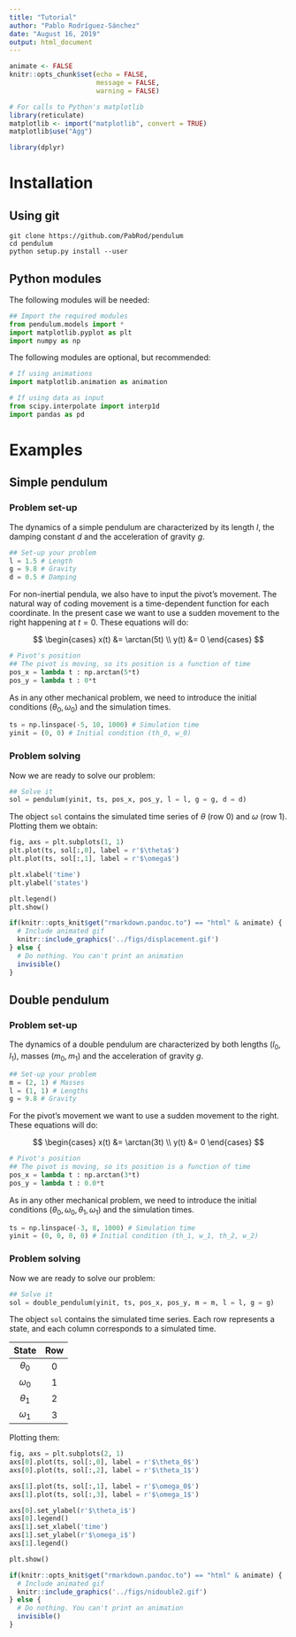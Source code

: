 ```yaml
---
title: "Tutorial"
author: "Pablo Rodríguez-Sánchez"
date: "August 16, 2019"
output: html_document
---
```



```r
animate <- FALSE
knitr::opts_chunk$set(echo = FALSE,
                      message = FALSE,
                      warning = FALSE)
```

```r
# For calls to Python's matplotlib
library(reticulate)
matplotlib <- import("matplotlib", convert = TRUE)
matplotlib$use("Agg")

```

```r
library(dplyr)
```

# Installation

## Using git
```
git clone https://github.com/PabRod/pendulum
cd pendulum
python setup.py install --user
```

## Python modules

The following modules will be needed:

```python
## Import the required modules
from pendulum.models import *
import matplotlib.pyplot as plt
import numpy as np
```

The following modules are optional, but recommended:

```python
# If using animations
import matplotlib.animation as animation

# If using data as input
from scipy.interpolate import interp1d
import pandas as pd
```

# Examples

## Simple pendulum

### Problem set-up
The dynamics of a simple pendulum are characterized by its length $l$, the damping constant $d$ and the acceleration of gravity $g$.

```python
## Set-up your problem
l = 1.5 # Length
g = 9.8 # Gravity
d = 0.5 # Damping
```

For non-inertial pendula, we also have to input the pivot's movement. The natural way of coding movement is a time-dependent function for each coordinate. In the present case we want to use a sudden movement to the right happening at $t = 0$. These equations will do:

$$
\begin{cases}
  x(t) &= \arctan(5t) \\
  y(t) &= 0
\end{cases}
$$

```python
# Pivot's position
## The pivot is moving, so its position is a function of time
pos_x = lambda t : np.arctan(5*t)
pos_y = lambda t : 0*t
```

As in any other mechanical problem, we need to introduce the initial conditions $(\theta_0, \omega_0)$ and the simulation times.

```python
ts = np.linspace(-5, 10, 1000) # Simulation time
yinit = (0, 0) # Initial condition (th_0, w_0)
```

### Problem solving

Now we are ready to solve our problem:
```python
## Solve it
sol = pendulum(yinit, ts, pos_x, pos_y, l = l, g = g, d = d)
```

The object `sol` contains the simulated time series of $\theta$ (row 0) and $\omega$ (row 1). Plotting them we obtain:

```python
fig, axs = plt.subplots(1, 1)
plt.plot(ts, sol[:,0], label = r'$\theta$')
plt.plot(ts, sol[:,1], label = r'$\omega$')

plt.xlabel('time')
plt.ylabel('states')

plt.legend()
plt.show()

```

```r
if(knitr::opts_knit$get("rmarkdown.pandoc.to") == "html" & animate) {
  # Include animated gif
  knitr::include_graphics('../figs/displacement.gif') 
} else {
  # Do nothing. You can't print an animation
  invisible()
}
```


## Double pendulum

### Problem set-up
The dynamics of a double pendulum are characterized by both lengths $(l_0, l_1)$, masses $(m_0, m_1)$ and the acceleration of gravity $g$.

```python
## Set-up your problem
m = (2, 1) # Masses
l = (1, 1) # Lengths
g = 9.8 # Gravity
```

For the pivot's movement we want to use a sudden movement to the right. These equations will do:

$$
\begin{cases}
  x(t) &= \arctan(3t) \\
  y(t) &= 0
\end{cases}
$$

```python
# Pivot's position
## The pivot is moving, so its position is a function of time
pos_x = lambda t : np.arctan(3*t)
pos_y = lambda t : 0.0*t
```

As in any other mechanical problem, we need to introduce the initial conditions $(\theta_0, \omega_0, \theta_1, \omega_1)$ and the simulation times.

```python
ts = np.linspace(-3, 8, 1000) # Simulation time
yinit = (0, 0, 0, 0) # Initial condition (th_1, w_1, th_2, w_2)
```

### Problem solving

Now we are ready to solve our problem:
```python
## Solve it
sol = double_pendulum(yinit, ts, pos_x, pos_y, m = m, l = l, g = g)
```

The object `sol` contains the simulated time series. Each row represents a state, and each column corresponds to a simulated time.

|   State    | Row |
|:----------:|:---:|
| $\theta_0$ | $0$ |
| $\omega_0$ | $1$ |
| $\theta_1$ | $2$ |
| $\omega_1$ | $3$ |

Plotting them:


```python
fig, axs = plt.subplots(2, 1)
axs[0].plot(ts, sol[:,0], label = r'$\theta_0$')
axs[0].plot(ts, sol[:,2], label = r'$\theta_1$')

axs[1].plot(ts, sol[:,1], label = r'$\omega_0$')
axs[1].plot(ts, sol[:,3], label = r'$\omega_1$')

axs[0].set_ylabel(r'$\theta_i$')
axs[0].legend()
axs[1].set_xlabel('time')
axs[1].set_ylabel(r'$\omega_i$')
axs[1].legend()

plt.show()

```

```r
if(knitr::opts_knit$get("rmarkdown.pandoc.to") == "html" & animate) {
  # Include animated gif
  knitr::include_graphics('../figs/nidouble2.gif') 
} else {
  # Do nothing. You can't print an animation
  invisible()
}
```

